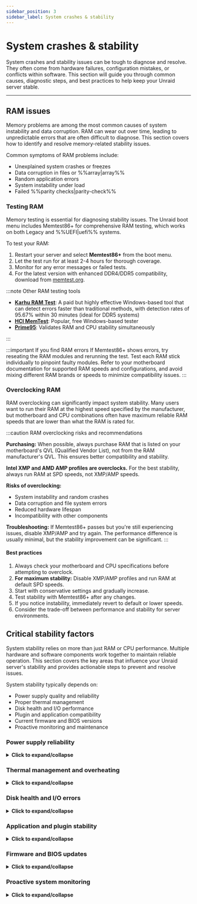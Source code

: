 ```yaml
---
sidebar_position: 3
sidebar_label: System crashes & stability
---
```



# System crashes & stability

System crashes and stability issues can be tough to diagnose and resolve. They often come from hardware failures, configuration mistakes, or conflicts within software. This section will guide you through common causes, diagnostic steps, and best practices to help keep your Unraid server stable.

---

## RAM issues

Memory problems are among the most common causes of system instability and data corruption. RAM can wear out over time, leading to unpredictable errors that are often difficult to diagnose. This section covers how to identify and resolve memory-related stability issues.

Common symptoms of RAM problems include:

- Unexplained system crashes or freezes
- Data corruption in files or %%array|array%%
- Random application errors
- System instability under load
- Failed %%parity checks|parity-check%%

### Testing RAM

Memory testing is essential for diagnosing stability issues. The Unraid boot menu includes Memtest86+ for comprehensive RAM testing, which works on both Legacy and %%UEFI|uefi%% systems.

To test your RAM:

1. Restart your server and select **Memtest86+** from the boot menu.
2. Let the test run for at least 2-4 hours for thorough coverage.
3. Monitor for any error messages or failed tests.
4. For the latest version with enhanced DDR4/DDR5 compatibility, download from [memtest.org](https://www.memtest86.com/).

:::note Other RAM testing tools

- [**Karhu RAM Test**](https://www.karhusoftware.com/): A paid but highly effective Windows-based tool that can detect errors faster than traditional methods, with detection rates of 95.67% within 30 minutes (ideal for DDR5 systems)
- [**HCI MemTest**](https://hcidesign.com/memtest/): Popular, free Windows-based tester
- [**Prime95**](https://prime95.net/): Validates RAM and CPU stability simultaneously

:::

:::important If you find RAM errors
If Memtest86+ shows errors, try reseating the RAM modules and rerunning the test. Test each RAM stick individually to pinpoint faulty modules. Refer to your motherboard documentation for supported RAM speeds and configurations, and avoid mixing different RAM brands or speeds to minimize compatibility issues.
:::

### Overclocking RAM

RAM overclocking can significantly impact system stability. Many users want to run their RAM at the highest speed specified by the manufacturer, but motherboard and CPU combinations often have maximum reliable RAM speeds that are lower than what the RAM is rated for.

:::caution RAM overclocking risks and recommendations

**Purchasing:** When possible, always purchase RAM that is listed on your motherboard's QVL (Qualified Vendor List), not from the RAM manufacturer's QVL. This ensures better compatibility and stability.

**Intel XMP and AMD AMP profiles are overclocks.** For the best stability, always run RAM at SPD speeds, not XMP/AMP speeds.

**Risks of overclocking:**

- System instability and random crashes
- Data corruption and file system errors
- Reduced hardware lifespan
- Incompatibility with other components

**Troubleshooting:** If Memtest86+ passes but you're still experiencing issues, disable XMP/AMP and try again. The performance difference is usually minimal, but the stability improvement can be significant.
:::

<h4>Best practices</h4>

1. Always check your motherboard and CPU specifications before attempting to overclock.
2. **For maximum stability:** Disable XMP/AMP profiles and run RAM at default SPD speeds.
3. Start with conservative settings and gradually increase.
4. Test stability with Memtest86+ after any changes.
5. If you notice instability, immediately revert to default or lower speeds.
6. Consider the trade-off between performance and stability for server environments.

## Critical stability factors

System stability relies on more than just RAM or CPU performance. Multiple hardware and software components work together to maintain reliable operation. This section covers the key areas that influence your Unraid server's stability and provides actionable steps to prevent and resolve issues.

System stability typically depends on:

- Power supply quality and reliability
- Proper thermal management
- Disk health and I/O performance
- Plugin and application compatibility
- Current firmware and BIOS versions
- Proactive monitoring and maintenance

### Power supply reliability

<details>
  <summary><strong>Click to expand/collapse</strong></summary>

  A stable and sufficient power supply is crucial for uninterrupted server operation. Power issues are often overlooked but can cause the most frustrating stability problems.

  Common power-related issues include:

  - Random system crashes or freezes
  - Data corruption during writes
  - Sudden shutdowns without warning
  - Hardware component failures
  - Inconsistent performance

  <h4>Prevention and maintenance</h4>

  Proactive power supply maintenance prevents the most common stability issues. Regular checks and proper component selection can avoid costly downtime and data loss.

  1. Always use a high-quality, appropriately rated PSU for your hardware.
  2. **Critical:** Ensure your power supply can handle simultaneous spin-up of ALL attached storage devices. The 12V rail current rating must account for the spin-up current of all drives at once, not staggered.
  3. Avoid power splitters whenever possible. They can cause voltage drops and instability, especially during high-current events like drive spin-up.
  4. Consider redundant power supplies for enterprise and multi-bay systems.
  5. Ensure each PSU unit is properly seated and connected.
  6. Monitor PSU health indicators (like AC OK LEDs) if available.
  7. Replace failed units immediately to avoid downtime.
  8. Regularly check that all power cords are secure.
  9. Verify circuits are not overloaded.

</details>

### Thermal management and overheating

<details>
  <summary><strong>Click to expand/collapse</strong></summary>

  Overheating is one of the leading causes of hardware failure and erratic server behavior. Thermal issues can cause components to throttle performance or fail completely.

  Signs of thermal problems include:

  - System throttling or reduced performance
  - Random crashes during high load
  - Fan noise or unusual cooling behavior
  - Hardware component failures
  - Inconsistent system behavior

  <h4>Cooling solutions and best practices</h4>

  Proper cooling is essential for maintaining system stability and preventing thermal throttling. These practices help ensure your server operates within safe temperature ranges.

  1. Ensure your server is located in a well-ventilated area.
  2. Maintain controlled ambient temperatures (ideally 18-24°C/64-75°F).
  3. Utilize adequate cooling solutions (high-quality fans, rack-mounted air conditioning).
  4. Monitor system temperatures using hardware sensors.
  5. Clean dust and debris from cooling components regularly.
  6. Avoid placing servers in confined or poorly ventilated spaces.
  7. Consider additional cooling for high-performance systems.

  Monitoring temperatures proactively helps identify cooling issues before they cause system instability. Use Unraid's built-in temperature sensors or hardware monitoring tools compatible with your system.

</details>

### Disk health and I/O errors

<details>
  <summary><strong>Click to expand/collapse</strong></summary>

  Disk errors, whether due to aging drives or sudden failures, can disrupt system stability and compromise data. I/O issues often manifest as performance problems before causing complete failures.

  Symptoms of disk problems include:

  - High server load or slow performance
  - Failed %%parity checks|parity-check%%
  - Data corruption or read/write errors
  - Unusual disk activity or noise
  - System freezes during disk operations

  <h4>Preventive maintenance</h4>

  Regular maintenance helps catch disk issues before they cause data loss or system instability. These proactive steps can significantly extend drive lifespan and maintain performance.

  1. Regularly monitor drive %%SMART|smart%% data using Unraid's built-in [disk health tools](../../system-administration/monitor-performance/smart-reports-and-disk-health.mdx).
  2. Run periodic [%%parity checks|parity-check%%s](../../using-unraid-to/manage-storage/array-configuration.mdx#parity--read-checks) to ensure data integrity.
  3. Monitor disk temperatures and performance metrics.
  4. Keep drives properly ventilated and cooled.

  <h4>When problems occur</h4>

  Quick response to disk issues can prevent data loss and minimize downtime. Follow these steps systematically to identify and resolve problems.

  1. Promptly replace failing drives to prevent data loss.
  2. Investigate cabling, power supply, and drive controller health.
  3. Check for loose connections or damaged cables.
  4. Consider running extended %%SMART|smart%% tests for suspect drives.
  5. Monitor system logs for I/O error patterns.

</details>

### Application and plugin stability

<details>
  <summary><strong>Click to expand/collapse</strong></summary>

  Unraid’s flexibility comes from its support for plugins and Docker containers. However, third-party plugins can introduce instability, especially if they are outdated or incompatible with your current Unraid version.

  When troubleshooting...

  - Use [Safe Mode](../../using-unraid-to/customize-your-experience/plugins.mdx#troubleshooting-with-safe-mode) to temporarily disable plugins and identify the source of issues.
  - Prefer Docker containers over plugins for added features since containers provide better isolation from the core operating system and are less likely to cause system-wide problems.
  - Regularly update or remove unused or unsupported plugins to maintain stability.

</details>

### Firmware and BIOS updates

<details>
  <summary><strong>Click to expand/collapse</strong></summary>

  Outdated firmware or BIOS can lead to instability, security vulnerabilities, and hardware compatibility issues. Regular updates are essential for maintaining system stability and security.

  - Schedule regular checks for firmware and BIOS updates for your motherboard and critical components.
  - Always back up your configuration before updating, and if possible, test updates in a controlled environment.
  - Document your update process and review it from time to time to ensure you’re following best practices.

  Keeping your system firmware current helps prevent unexpected crashes and unlocks new hardware features.

  :::tip Recommendations

  - Use manufacturer utilities for risk-free updates, such as [ASUS Armoury Crate](https://www.asus.com/supportonly/armoury%20crate/helpdesk_download/), [Gigabyte @BIOS](https://www.gigabyte.com/Support/Consumer/Download), or [MSI Center](https://www.msi.com/Landing/MSI-Center).
  - Check your motherboard's BIOS settings for automatic update options if available.

  :::

</details>

### Proactive system monitoring

<details>
  <summary><strong>Click to expand/collapse</strong></summary>

  Consistent monitoring is essential for early problem detection.

  - Enable [persistent logging](../../troubleshooting/diagnostics/capture-diagnostics-and-logs.mdx) in Unraid to retain logs across reboots.
  - Utilize system monitoring tools to track temperatures, voltages, and drive health. Set up alerts for critical thresholds to take action before minor issues escalate.
  - Regularly reviewing system logs allows you to spot patterns and address underlying causes before they lead to downtime.

</details>
